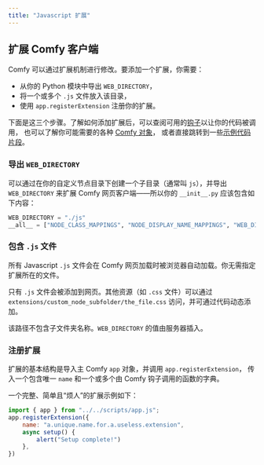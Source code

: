 ```yaml
---
title: "Javascript 扩展"
---
```


## 扩展 Comfy 客户端

Comfy 可以通过扩展机制进行修改。要添加一个扩展，你需要：

- 从你的 Python 模块中导出 `WEB_DIRECTORY`，
- 将一个或多个 `.js` 文件放入该目录，
- 使用 `app.registerExtension` 注册你的扩展。

下面是这三个步骤。了解如何添加扩展后，可以查阅可用的[钩子](/zh-CN/custom-nodes/js/javascript_hooks)以让你的代码被调用，
也可以了解你可能需要的各种 [Comfy 对象](/zh-CN/custom-nodes/js/javascript_objects_and_hijacking)，
或者直接跳转到一些[示例代码片段](/zh-CN/custom-nodes/js/javascript_examples)。

### 导出 `WEB_DIRECTORY`

可以通过在你的自定义节点目录下创建一个子目录（通常叫 `js`），并导出 `WEB_DIRECTORY` 来扩展 Comfy 网页客户端——所以你的 `__init__.py` 应该包含如下内容：
```python
WEB_DIRECTORY = "./js"
__all__ = ["NODE_CLASS_MAPPINGS", "NODE_DISPLAY_NAME_MAPPINGS", "WEB_DIRECTORY"]
```

### 包含 `.js` 文件

<Tip>所有 Javascript `.js` 文件会在 Comfy 网页加载时被浏览器自动加载。你无需指定扩展所在的文件。</Tip>

只有 `.js` 文件会被添加到网页。其他资源（如 `.css` 文件）可以通过 `extensions/custom_node_subfolder/the_file.css` 访问，并可通过代码动态添加。

<Warning>该路径不包含子文件夹名称。`WEB_DIRECTORY` 的值由服务器插入。</Warning>

### 注册扩展

扩展的基本结构是导入主 Comfy `app` 对象，并调用 `app.registerExtension`，
传入一个包含唯一 `name` 和一个或多个由 Comfy 钩子调用的函数的字典。

一个完整、简单且“烦人”的扩展示例如下：
```Javascript
import { app } from "../../scripts/app.js";
app.registerExtension({ 
	name: "a.unique.name.for.a.useless.extension",
	async setup() { 
		alert("Setup complete!")
	},
})
```

